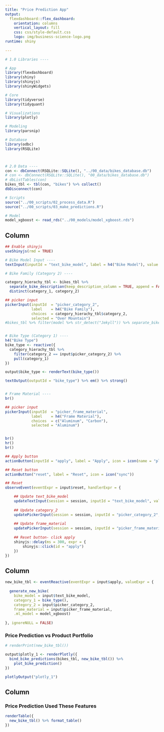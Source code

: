 ```yaml
---
title: "Price Prediction App"
output: 
  flexdashboard::flex_dashboard:
    orientation: columns
    vertical_layout: fill
    css: css/style-default.css
    logo: img/business-science-logo.png 
runtime: shiny 
 
---
```


```r

# 1.0 Libraries ----

# App
library(flexdashboard)
library(shiny)
library(shinyjs)
library(shinyWidgets)

# Core
library(tidyverse)
library(tidyquant)

# Visualizations
library(plotly)

# Modeling
library(parsnip)

# Database
library(odbc)
library(RSQLite)



# 2.0 Data ----
con <- dbConnect(RSQLite::SQLite(), "../00_data/bikes_database.db")
# con <- dbConnect(RSQLite::SQLite(), "00_data/bikes_database.db")
# dbListTables(con)
bikes_tbl <- tbl(con, "bikes") %>% collect()
dbDisconnect(con)

# Scripts
source("../00_scripts/02_process_data.R")
source("../00_scripts/03_make_predictions.R")

# Model
model_xgboost <- read_rds("../00_models/model_xgboost.rds")
```


<!-- Inputs Area-->

Column {.sidebar}
-----------------------------------------------------------------------

```r
## Enable shinyjs
useShinyjs(rmd = TRUE)

# Bike Model Input ----
textInput(inputId = "text_bike_model", label = h4("Bike Model"), value = "Jekyll Al 1 Black Inc.")

# Bike Family (Category 2) ----

category_hierachy_tbl <- bikes_tbl %>% 
  separate_bike_description(keep_description_column = TRUE, append = FALSE) %>%
  distinct(category_1, category_2)

## picker input
pickerInput(inputId  = "picker_category_2", 
            label    = h4("Bike Family"), 
            choices  = category_hierachy_tbl$category_2, 
            selected = "Over Mountain")
#bikes_tbl %>% filter(model %>% str_detect("Jekyll")) %>% separate_bike_description()


# Bike Type (Category 1) ----
h4("Bike Type")
bike_type <- reactive({
  category_hierachy_tbl %>%
    filter(category_2 == input$picker_category_2) %>%
    pull(category_1)
})

output$bike_type <- renderText(bike_type())

textOutput(outputId = "bike_type") %>% em() %>% strong()


# Frame Material ---- 
br()

## picker input
pickerInput(inputId  = "picker_frame_material", 
            label    = h4("Frame Material"), 
            choices  = c("Aluminum", "Carbon"), 
            selected = "Aluminum")


br()
hr()
br()

## Apply button
actionButton(inputId = "apply", label = "Apply", icon = icon(name = "play", lib = "font-awesome"))

## Reset button
actionButton("reset", label = "Reset", icon = icon("sync"))

## Reset
observeEvent(eventExpr = input$reset, handlerExpr = {

    ## Update text_bike_model
    updateTextInput(session = session, inputId = "text_bike_model", value = "Jekyll Al 1 Black Inc.")
    
    ## Update category_2
    updatePickerInput(session = session, inputId = "picker_category_2", selected = "Over Mountain")
    
    ## Update frame_material
    updatePickerInput(session = session, inputId = "picker_frame_material", selected = "Aluminum")
    
    ## Reset button- click apply
    shinyjs::delay(ms = 300, expr = {
        shinyjs::click(id = "apply")
    })
})

```


<!-- Plot Area -->

Column {data-width=650}
-----------------------------------------------------------------------

```r
new_bike_tbl <- eventReactive(eventExpr = input$apply, valueExpr = {
  
  generate_new_bike(
    bike_model = input$text_bike_model, 
    category_1 = bike_type(), 
    category_2 = input$picker_category_2, 
    frame_material = input$picker_frame_material, 
    .ml_model = model_xgboost)
  
}, ignoreNULL = FALSE)


```


### Price Prediction vs Product Portfolio

```r
# renderPrint(new_bike_tbl())

output$plotly_1 <- renderPlotly({
  bind_bike_predictions(bikes_tbl, new_bike_tbl()) %>%
    plot_bike_prediction()
})

plotlyOutput("plotly_1")

``` 

Column {data-width=350}
-----------------------------------------------------------------------

### Price Prediction Used These Features

```r
renderTable({
  new_bike_tbl() %>% format_table()
})


```


